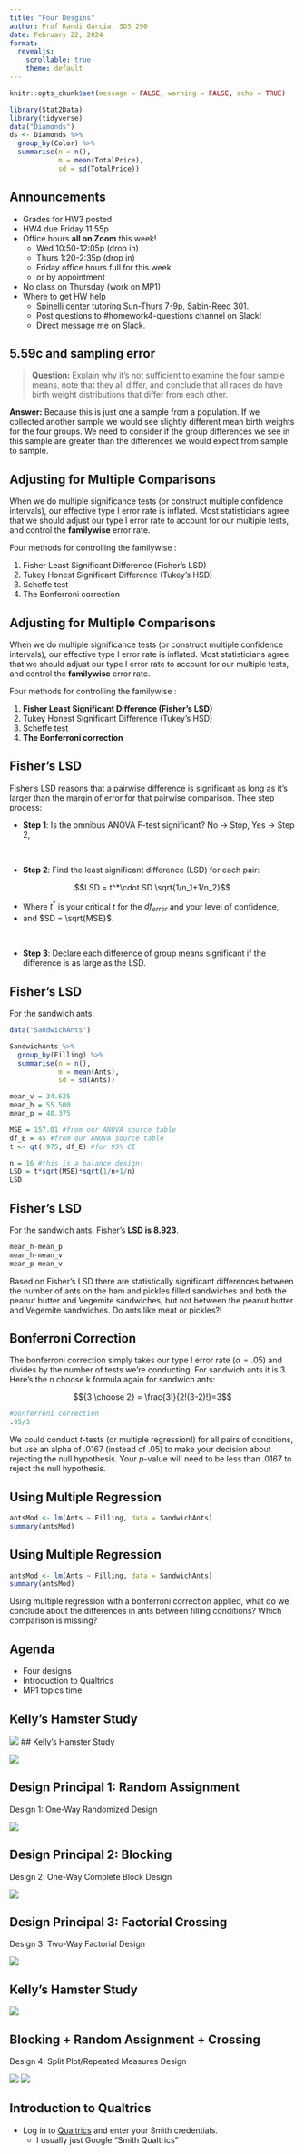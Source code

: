```yaml
---
title: "Four Desgins"
author: Prof Randi Garcia, SDS 290
date: February 22, 2024
format: 
  revealjs:
    scrollable: true
    theme: default
---
```


```r
knitr::opts_chunk$set(message = FALSE, warning = FALSE, echo = TRUE)
```

```r
library(Stat2Data)
library(tidyverse)
data("Diamonds")
ds <- Diamonds %>%
  group_by(Color) %>%
  summarise(n = n(),
            m = mean(TotalPrice),
            sd = sd(TotalPrice))
```

## Announcements

-   Grades for HW3 posted
-   HW4 due Friday 11:55p\
-   Office hours **all on Zoom** this week!
    -   Wed 10:50-12:05p (drop in)
    -   Thurs 1:20-2:35p (drop in)
    -   Friday office hours full for this week
    -   or by appointment
-   No class on Thursday (work on MP1)\
-   Where to get HW help
    -   [Spinelli center](https://www.smith.edu/qlc/tutoring.html) tutoring Sun-Thurs 7-9p, Sabin-Reed 301.
    -   Post questions to #homework4-questions channel on Slack!
    -   Direct message me on Slack.

## 5.59c and sampling error

> **Question:** Explain why it's not sufficient to examine the four sample means, note that they all differ, and conclude that all races do have birth weight distributions that differ from each other.

**Answer:** Because this is just one a sample from a population. If we collected another sample we would see slightly different mean birth weights for the four groups. We need to consider if the group differences we see in this sample are greater than the differences we would expect from sample to sample.

## Adjusting for Multiple Comparisons

When we do multiple significance tests (or construct multiple confidence intervals), our effective type I error rate is inflated. Most statisticians agree that we should adjust our type I error rate to account for our multiple tests, and control the **familywise** error rate.

Four methods for controlling the familywise :

1.  Fisher Least Significant Difference (Fisher's LSD)
2.  Tukey Honest Significant Difference (Tukey's HSD)
3.  Scheffe test
4.  The Bonferroni correction

## Adjusting for Multiple Comparisons

When we do multiple significance tests (or construct multiple confidence intervals), our effective type I error rate is inflated. Most statisticians agree that we should adjust our type I error rate to account for our multiple tests, and control the **familywise** error rate.

Four methods for controlling the familywise :

1.  **Fisher Least Significant Difference (Fisher's LSD)**
2.  Tukey Honest Significant Difference (Tukey's HSD)
3.  Scheffe test
4.  **The Bonferroni correction**

## Fisher's LSD

Fisher's LSD reasons that a pairwise difference is significant as long as it's larger than the margin of error for that pairwise comparison. Thee step process:

-   **Step 1**: Is the omnibus ANOVA F-test significant? No $\longrightarrow$ Stop, Yes $\longrightarrow$ Step 2,

 

-   **Step 2**: Find the least significant difference (LSD) for each pair:

$$LSD = t^*\cdot SD \sqrt{1/n_1+1/n_2}$$

-   Where $t^*$ is your critical $t$ for the $df_{error}$ and your level of confidence,
-   and $SD = \sqrt{MSE}$.

 

-   **Step 3**: Declare each difference of group means significant if the difference is as large as the LSD.

## Fisher's LSD

For the sandwich ants.

```r
data("SandwichAnts")

SandwichAnts %>%
  group_by(Filling) %>%
  summarise(n = n(),
            m = mean(Ants),
            sd = sd(Ants))
```

```r
mean_v = 34.625
mean_h = 55.500
mean_p = 40.375

MSE = 157.01 #from our ANOVA source table
df_E = 45 #from our ANOVA source table
t <- qt(.975, df_E) #for 95% CI

n = 16 #this is a balance design!
LSD = t*sqrt(MSE)*sqrt(1/n+1/n)
LSD
```

## Fisher's LSD

For the sandwich ants. Fisher's **LSD is 8.923**.

```r
mean_h-mean_p
mean_h-mean_v
mean_p-mean_v
```

Based on Fisher's LSD there are statistically significant differences between the number of ants on the ham and pickles filled sandwiches and both the peanut butter and Vegemite sandwiches, but not between the peanut butter and Vegemite sandwiches. Do ants like meat or pickles?!

## Bonferroni Correction

The bonferroni correction simply takes our type I error rate ($\alpha = .05$) and divides by the number of tests we're conducting. For sandwich ants it is 3. Here's the n choose k formula again for sandwich ants:

$${3 \choose 2} = \frac{3!}{2!(3-2)!}=3$$

```r
#bonferroni correction
.05/3
```

We could conduct $t$-tests (or multiple regression!) for all pairs of conditions, but use an alpha of .0167 (instead of .05) to make your decision about rejecting the null hypothesis. Your $p$-value will need to be less than .0167 to reject the null hypothesis.

## Using Multiple Regression

```r
antsMod <- lm(Ants ~ Filling, data = SandwichAnts)
summary(antsMod)
```

## Using Multiple Regression

```r
antsMod <- lm(Ants ~ Filling, data = SandwichAnts)
summary(antsMod)
```

Using multiple regression with a bonferroni correction applied, what do we conclude about the differences in ants between filling conditions? Which comparison is missing?

## Agenda

-   Four designs
-   Introduction to Qualtrics
-   MP1 topics time

## Kelly's Hamster Study

![](02_four_designs-figure/pumpkin2.png) \## Kelly's Hamster Study

![](02_four_designs-figure/SP_RM_data.png)

## Design Principal 1: Random Assignment

Design 1: One-Way Randomized Design

![](02_four_designs-figure/BF1.png)

## Design Principal 2: Blocking

Design 2: One-Way Complete Block Design

![](02_four_designs-figure/CB1.png)

## Design Principal 3: Factorial Crossing

Design 3: Two-Way Factorial Design

![](02_four_designs-figure/BF2.png)

## Kelly's Hamster Study

![](02_four_designs-figure/SP_RM_data.png)

## Blocking + Random Assignment + Crossing

Design 4: Split Plot/Repeated Measures Design

![](02_four_designs-figure/SP_RM_data.png) ![](02_four_designs-figure/SP_RM_small.png)

## Introduction to Qualtrics

-   Log in to [Qualtrics](smithcollege.qualtrics.com) and enter your Smith credentials.
    -   I usually just Google "Smith Qualtrics"

